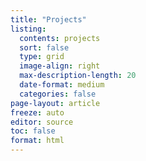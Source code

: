 ```yaml
---
title: "Projects"
listing:
  contents: projects
  sort: false
  type: grid
  image-align: right
  max-description-length: 20
  date-format: medium
  categories: false
page-layout: article
freeze: auto
editor: source
toc: false
format: html
---
```


